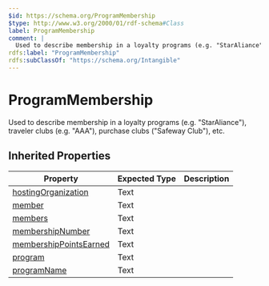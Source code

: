 ```yaml
---
$id: https://schema.org/ProgramMembership
$type: http://www.w3.org/2000/01/rdf-schema#Class
label: ProgramMembership
comment: |
  Used to describe membership in a loyalty programs (e.g. "StarAliance"), traveler clubs (e.g. "AAA"), purchase clubs ("Safeway Club"), etc.
rdfs:label: "ProgramMembership"
rdfs:subClassOf: "https://schema.org/Intangible"
---
```


# ProgramMembership

Used to describe membership in a loyalty programs (e.g. "StarAliance"), traveler clubs (e.g. "AAA"), purchase clubs ("Safeway Club"), etc.

## Inherited Properties

| Property | Expected Type | Description |
| --- | --- | --- |
| [hostingOrganization](https://schema.org/hostingOrganization) | Text |  |
| [member](https://schema.org/member) | Text |  |
| [members](https://schema.org/members) | Text |  |
| [membershipNumber](https://schema.org/membershipNumber) | Text |  |
| [membershipPointsEarned](https://schema.org/membershipPointsEarned) | Text |  |
| [program](https://schema.org/program) | Text |  |
| [programName](https://schema.org/programName) | Text |  |
